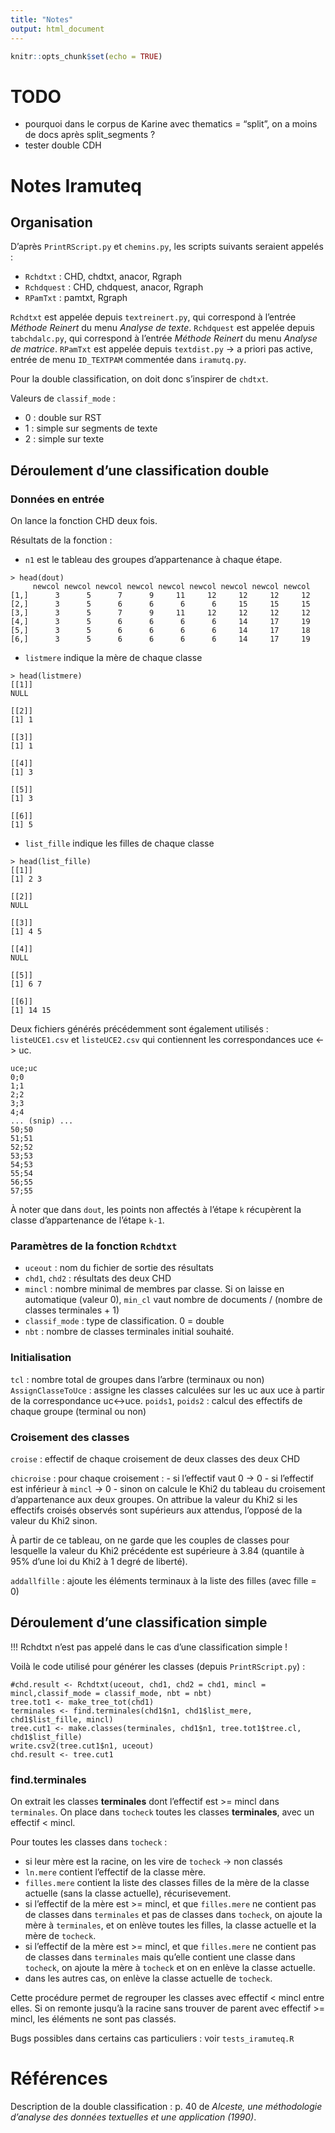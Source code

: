 ```yaml
---
title: "Notes"
output: html_document
---
```


```r
knitr::opts_chunk$set(echo = TRUE)
```


# TODO

- pourquoi dans le corpus de Karine avec thematics = "split", on a moins de docs après split_segments ?
- tester double CDH


# Notes Iramuteq

## Organisation

D'après `PrintRScript.py` et `chemins.py`, les scripts suivants seraient appelés :

- `Rchdtxt` : CHD, chdtxt, anacor, Rgraph
- `Rchdquest` : CHD, chdquest, anacor, Rgraph
- `RPamTxt` : pamtxt, Rgraph

`Rchdtxt` est appelée depuis `textreinert.py`, qui correspond à l'entrée *Méthode Reinert* du menu *Analyse de texte*.
`Rchdquest` est appelée depuis `tabchdalc.py`, qui correspond à l'entrée *Méthode Reinert* du menu *Analyse de matrice*.
`RPamTxt` est appelée depuis `textdist.py` -> a priori pas active, entrée de menu `ID_TEXTPAM` commentée dans `iramutq.py`.

Pour la double classification, on doit donc s'inspirer de `chdtxt`.

Valeurs de `classif_mode` : 

- 0 : double sur RST
- 1 : simple sur segments de texte
- 2 : simple sur texte

## Déroulement d'une classification double

### Données en entrée

On lance la fonction CHD deux fois.

Résultats de la fonction : 

- `n1` est le tableau des groupes d'appartenance à chaque étape.

```
> head(dout)
     newcol newcol newcol newcol newcol newcol newcol newcol newcol
[1,]      3      5      7      9     11     12     12     12     12
[2,]      3      5      6      6      6      6     15     15     15
[3,]      3      5      7      9     11     12     12     12     12
[4,]      3      5      6      6      6      6     14     17     19
[5,]      3      5      6      6      6      6     14     17     18
[6,]      3      5      6      6      6      6     14     17     19
```

- `listmere` indique la mère de chaque classe

```
> head(listmere)
[[1]]
NULL

[[2]]
[1] 1

[[3]]
[1] 1

[[4]]
[1] 3

[[5]]
[1] 3

[[6]]
[1] 5
```

- `list_fille` indique les filles de chaque classe

```
> head(list_fille)
[[1]]
[1] 2 3

[[2]]
NULL

[[3]]
[1] 4 5

[[4]]
NULL

[[5]]
[1] 6 7

[[6]]
[1] 14 15
```

Deux fichiers générés précédemment sont également utilisés : `listeUCE1.csv` et `listeUCE2.csv` qui contiennent les correspondances uce <-> uc.

```
uce;uc
0;0
1;1
2;2
3;3
4;4
... (snip) ...
50;50
51;51
52;52
53;53
54;53
55;54
56;55
57;55
```

À noter que dans `dout`, les points non affectés à l'étape `k` récupèrent la classe d'appartenance de l'étape `k-1`.

### Paramètres de la fonction `Rchdtxt`

- `uceout` : nom du fichier de sortie des résultats
- `chd1`, `chd2` : résultats des deux CHD
- `mincl` : nombre minimal de membres par classe. Si on laisse en automatique (valeur 0), `min_cl` vaut nombre de documents / (nombre de classes terminales + 1)
- `classif_mode` : type de classification. 0 = double
- `nbt` : nombre de classes terminales initial souhaité. 


### Initialisation

`tcl` : nombre total de groupes dans l'arbre (terminaux ou non)
`AssignClasseToUce` : assigne les classes calculées sur les uc aux uce à partir de la correspondance uc<->uce.
`poids1`, `poids2` : calcul des effectifs de chaque groupe (terminal ou non)

### Croisement des classes

`croise` : effectif de chaque croisement de deux classes des deux CHD

`chicroise` : pour chaque croisement :
- si l'effectif vaut 0 -> 0
- si l'effectif est inférieur à `mincl` -> 0
- sinon on calcule le Khi2 du tableau du croisement d'appartenance aux deux groupes. On attribue la valeur du Khi2 si les effectifs croisés observés sont supérieurs aux attendus, l'opposé de la valeur du Khi2 sinon.

À partir de ce tableau, on ne garde que les couples de classes pour lesquelle la valeur du Khi2 précédente est supérieure à 3.84 (quantile à 95% d'une loi du Khi2 à 1 degré de liberté).

`addallfille` : ajoute les éléments terminaux à la liste des filles (avec fille = 0)






## Déroulement d'une classification simple

!!! Rchdtxt n'est pas appelé dans le cas d'une classification simple !

Voilà le code utilisé pour générer les classes (depuis `PrintRScript.py`) :

```
#chd.result <- Rchdtxt(uceout, chd1, chd2 = chd1, mincl = mincl,classif_mode = classif_mode, nbt = nbt)
tree.tot1 <- make_tree_tot(chd1)
terminales <- find.terminales(chd1$n1, chd1$list_mere, chd1$list_fille, mincl)
tree.cut1 <- make.classes(terminales, chd1$n1, tree.tot1$tree.cl, chd1$list_fille)
write.csv2(tree.cut1$n1, uceout)
chd.result <- tree.cut1
```

### find.terminales

On extrait les classes **terminales** dont l'effectif est >= mincl dans `terminales`. On place dans `tocheck` toutes les classes **terminales**, avec un effectif < mincl.

Pour toutes les classes dans `tocheck` : 

- si leur mère est la racine, on les vire de `tocheck` -> non classés
- `ln.mere` contient l'effectif de la classe mère. 
- `filles.mere` contient la liste des classes filles de la mère de la classe actuelle (sans la classe actuelle), récurisevement.
- si l'effectif de la mère est >= mincl, et que `filles.mere` ne contient pas de classes dans `terminales` et pas de classes dans `tocheck`, on ajoute la mère à `terminales`, et on enlève toutes les filles, la classe actuelle et la mère de `tocheck`.
- si l'effectif de la mère est >= mincl, et que `filles.mere` ne contient pas de classes dans `terminales` mais qu'elle contient une classe dans `tocheck`, on ajoute la mère à `tocheck` et on en enlève la classe actuelle.
- dans les autres cas, on enlève la classe actuelle de `tocheck`.

Cette procédure permet de regrouper les classes avec effectif < mincl entre elles. Si on remonte jusqu'à la racine sans trouver de parent avec effectif >= mincl, les éléments ne sont pas classés.

Bugs possibles dans certains cas particuliers : voir `tests_iramuteq.R`




# Références

Description de la double classification : p. 40 de *Alceste, une méthodologie d'analyse des données textuelles et une application (1990)*.

